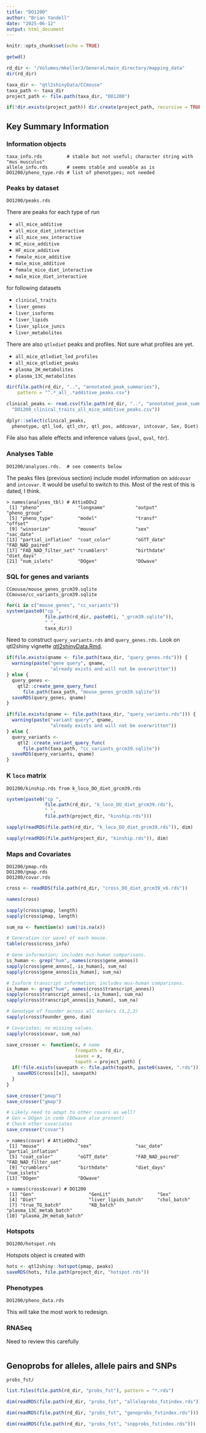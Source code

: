 ```yaml
---
title: "DO1200"
author: "Brian Yandell"
date: "2025-06-12"
output: html_document
---
```


```r
knitr::opts_chunk$set(echo = TRUE)
```

```r
getwd()
```

```r
rd_dir <- "/Volumes/mkeller3/General/main_directory/mapping_data"
dir(rd_dir)
```

```r
taxa_dir <- "qtl2shinyData/CCmouse"
taxa_path <- taxa_dir
project_path <- file.path(taxa_dir, "DO1200")
```

```r
if(!dir.exists(project_path)) dir.create(project_path, recursive = TRUE)
```

## Key Summary Information

### Information objects

```
taxa_info.rds         # stable but not useful; character string with "mus musculus"
allele_info.rds       # seems stable and useable as is
DO1200/pheno_type.rds # list of phenotypes; not needed
```

### Peaks by dataset

```
DO1200/peaks.rds
```

There are peaks for each type of run

- `all_mice_additive`
- `all_mice_diet_interactive`
- `all_mice_sex_interactive`
- `HC_mice_additive`
- `HF_mice_additive`
- `female_mice_additive`
- `male_mice_additive`
- `female_mice_diet_interactive`
- `male_mice_diet_interactive`

for following datasets

- `clinical_traits`
- `liver_genes`
- `liver_isoforms`
- `liver_lipids`
- `liver_splice_juncs`
- `liver_metabolites`

There are also `qtlxdiet` peaks and profiles.
Not sure what profiles are yet.

- `all_mice_qtlxdiet_lod_profiles`
- `all_mice_qtlxdiet_peaks`
- `plasma_2H_metabolites`
- `plasma_13C_metabolites`

```r
dir(file.path(rd_dir, "..", "annotated_peak_summaries"),
    pattern = "^.*_all_.*additive_peaks.csv")
```

```r
clinical_peaks <- read.csv(file.path(rd_dir, "..", "annotated_peak_summaries",
  "DO1200_clinical_traits_all_mice_additive_peaks.csv"))
```

```r
dplyr::select(clinical_peaks,
  phenotype, qtl_lod, qtl_chr, qtl_pos, addcovar, intcovar, Sex, Diet)
```

File also has allele effects and inference values (`pval`, `qval`, `fdr`).

### Analyses Table

```
DO1200/analyses.rds.  # see comments below
```

The peaks files (previous section) include model information on
`addcovar` and `intcovar`.
It would be useful to switch to this.
Most of the rest of this is dated, I think.

```
> names(analyses_tbl) # AttieDOv2
 [1] "pheno"              "longname"           "output"             "pheno_group"       
 [5] "pheno_type"         "model"              "transf"             "offset"            
 [9] "winsorize"          "mouse"              "sex"                "sac_date"          
[13] "partial_inflation"  "coat_color"         "oGTT_date"          "FAD_NAD_paired"    
[17] "FAD_NAD_filter_set" "crumblers"          "birthdate"          "diet_days"         
[21] "num_islets"         "DOgen"              "DOwave" 
```

### SQL for genes and variants

```
CCmouse/mouse_genes_grcm39.sqlite
CCmouse/cc_variants_grcm39.sqlite
```

```r
for(i in c("mouse_genes", "cc_variants"))
system(paste0("cp ",
              file.path(rd_dir, paste0(i, "_grcm39.sqlite")),
              " ",
              taxa_dir))
```

Need to construct `query_variants.rds` and `query_genes.rds`.
Look on qtl2shiny vignette
[qtl2shinyData.Rmd](https://github.com/byandell-sysgen/qtl2shiny/blob/master/vignettes/qtl2shinyData.Rmd).

```r
if(file.exists(qname <- file.path(taxa_dir, "query_genes.rds"))) {
  warning(paste("gene query", qname,
                "already exists and will not be overwritten"))
} else {
  query_genes <- 
    qtl2::create_gene_query_func(
      file.path(taxa_path, "mouse_genes_grcm39.sqlite"))
  saveRDS(query_genes, qname)
}
```

```r
if(file.exists(qname <- file.path(taxa_dir, "query_variants.rds"))) {
  warning(paste("variant query", qname,
                "already exists and will not be overwritten"))
} else {
  query_variants <- 
    qtl2::create_variant_query_func(
      file.path(taxa_path, "cc_variants_grcm39.sqlite"))
  saveRDS(query_variants, qname)
}
```

### K `loco` matrix

```
DO1200/kinship.rds from k_loco_DO_diet_grcm39.rds
```

```r
system(paste0("cp ",
              file.path(rd_dir, "k_loco_DO_diet_grcm39.rds"),
              " ",
              file.path(project_dir, "kinship.rds")))
```

```r
sapply(readRDS(file.path(rd_dir, "k_loco_DO_diet_grcm39.rds")), dim)
```

```r
sapply(readRDS(file.path(project_dir, "kinship.rds")), dim)
```

### Maps and Covariates

```
DO1200/pmap.rds
DO1200/gmap.rds
DO1200/covar.rds
```

```r
cross <- readRDS(file.path(rd_dir, "cross_DO_diet_grcm39_v6.rds"))
```

```r
names(cross)
```

```r
sapply(cross$gmap, length)
sapply(cross$pmap, length)
```

```r
sum_na <- function(x) sum(!is.na(x))

# Generation (or wave) of each mouse.
table(cross$cross_info)

# Gene information; includes mus-human comparisons.
is_human <- grep("hum", names(cross$gene_annos))
sapply(cross$gene_annos[,-is_human], sum_na)
sapply(cross$gene_annos[is_human], sum_na)

# Isoform transcript information; includes mus-human comparisons.
is_human <- grep("hum", names(cross$transcript_annos))
sapply(cross$transcript_annos[,-is_human], sum_na)
sapply(cross$transcript_annos[is_human], sum_na)

# Genotype of founder across all markers (1,2,3)
sapply(cross$founder_geno, dim)

# Covariates; no missing values.
sapply(cross$covar, sum_na)
```

```r
save_crosser <- function(x, # name
                         frompath = fd_dir,
                         savex = x,
                         topath = project_path) {
  if(!file.exists(savepath <- file.path(topath, paste0(savex, ".rds")))) {
    saveRDS(cross[[x]], savepath)
  }
}
```

```r
save_crosser("pmap")
save_crosser("gmap")
```

```r
# Likely need to adapt to other covars as well?
# Gen = DOgen in code (DOwave also present)
# Check other covariates
save_crosser("covar")
```

```
> names(covar) # AttieDOv2
 [1] "mouse"              "sex"                "sac_date"           "partial_inflation" 
 [5] "coat_color"         "oGTT_date"          "FAD_NAD_paired"     "FAD_NAD_filter_set"
 [9] "crumblers"          "birthdate"          "diet_days"          "num_islets"        
[13] "DOgen"              "DOwave"
```

```
> names(cross$covar) # DO1200
 [1] "Gen"                    "GenLit"                 "Sex"                   
 [4] "Diet"                   "liver_lipids_batch"     "chol_batch"            
 [7] "true_TG_batch"          "KB_batch"               "plasma_13C_metab_batch"
[10] "plasma_2H_metab_batch"   
```

### Hotspots

```
DO1200/hotspot.rds
```

Hotspots object is created with

```r
hots <- qtl2shiny::hotspot(pmap, peaks)
saveRDS(hots, file.path(project_dir, "hotspot.rds"))
```

### Phenotypes

```
DO1200/pheno_data.rds
```

This will take the most work to redesign.

### RNASeq

Need to review this carefully

```r

```

## Genoprobs for alleles, allele pairs and SNPs

```
probs_fst/
```

```r
list.files(file.path(rd_dir, "probs_fst"), pattern = "*.rds")
```

```r
dim(readRDS(file.path(rd_dir, "probs_fst", "alleleprobs_fstindex.rds")))
```

```r
dim(readRDS(file.path(rd_dir, "probs_fst", "genoprobs_fstindex.rds")))
```

```r
dim(readRDS(file.path(rd_dir, "probs_fst", "snpprobs_fstindex.rds")))
```
